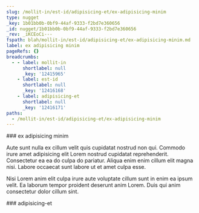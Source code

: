 ```yaml
---
slug: /mollit-in/est-id/adipisicing-et/ex-adipisicing-minim
type: nugget
_key: 1b01bb0b-0bf9-44af-9333-f2bd7e360656
_id: nugget/1b01bb0b-0bf9-44af-9333-f2bd7e360656
_rev: _iKCEoCi---
fspath: blah/mollit-in/est-id/adipisicing-et/ex-adipisicing-minim.md
label: ex adipisicing minim
pageRefs: {}
breadcrumbs:
  - - label: mollit-in
      shortlabel: null
      _key: '12415965'
    - label: est-id
      shortlabel: null
      _key: '12416168'
    - label: adipisicing-et
      shortlabel: null
      _key: '12416171'
paths:
  - /mollit-in/est-id/adipisicing-et/ex-adipisicing-minim
---
```


<NuggetArea>
<Nugget slug="/mollit-in/est-id/adipisicing-et/ex-adipisicing-minim" type="nugget" _key="1b01bb0b-0bf9-44af-9333-f2bd7e360656" _id="nugget/1b01bb0b-0bf9-44af-9333-f2bd7e360656" _rev="_iKCEoCi---" fspath="blah/mollit-in/est-id/adipisicing-et/ex-adipisicing-minim.md" label="ex adipisicing minim" paths="/mollit-in/est-id/adipisicing-et/ex-adipisicing-minim">
<NuggetBody>
### ex adipisicing minim

Aute sunt nulla ex cillum velit quis cupidatat nostrud non qui. Commodo irure amet adipisicing elit Lorem nostrud cupidatat reprehenderit. Consectetur ea ea do culpa do pariatur. Aliqua enim enim cillum elit magna nisi. Labore occaecat sunt labore ut et amet culpa esse.

Nisi Lorem anim elit culpa irure aute voluptate cillum sunt in enim ea ipsum velit. Ea laborum tempor proident deserunt anim Lorem. Duis qui anim consectetur dolor cillum sint.

</NuggetBody>
<Breadcrumbs>
<Crumbs>
<Crumb _key="12415965" label="mollit-in" /><Crumb _key="12416168" label="est-id" /><Crumb _key="12416171" label="adipisicing-et" />
</Crumbs>
</Breadcrumbs>
</Nugget>

<NuggetsInbound>
</NuggetsInbound>
<NuggetsOutbound>
</NuggetsOutbound>
</NuggetArea>
<PassagesInbound>
<Passage direction="inbound" type="passage" _key="12416171" _id="passage/12416171" _rev="_iKCEoCe--A" label="adipisicing-et" passage="adipisicing-et" fspath="blah/mollit-in/est-id/adipisicing-et" paths="/mollit-in/est-id/adipisicing-et" slug="/mollit-in/est-id/adipisicing-et">
<NuggetBody>
### adipisicing-et

</NuggetBody>
<Breadcrumbs>
<Crumbs>
<Crumb _key="12415965" label="mollit-in" /><Crumb _key="12416168" label="est-id" />
</Crumbs>
</Breadcrumbs>
</Passage>

</PassagesInbound>
<PassagesOutbound>
</PassagesOutbound>